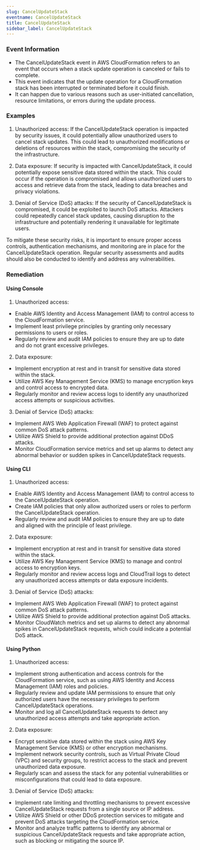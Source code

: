 ```yaml
--- 
slug: CancelUpdateStack
eventname: CancelUpdateStack
title: CancelUpdateStack
sidebar_label: CancelUpdateStack
---
```

                       
### Event Information

- The CancelUpdateStack event in AWS CloudFormation refers to an event that occurs when a stack update operation is canceled or fails to complete.
- This event indicates that the update operation for a CloudFormation stack has been interrupted or terminated before it could finish.
- It can happen due to various reasons such as user-initiated cancellation, resource limitations, or errors during the update process.


### Examples

1. Unauthorized access: If the CancelUpdateStack operation is impacted by security issues, it could potentially allow unauthorized users to cancel stack updates. This could lead to unauthorized modifications or deletions of resources within the stack, compromising the security of the infrastructure.

2. Data exposure: If security is impacted with CancelUpdateStack, it could potentially expose sensitive data stored within the stack. This could occur if the operation is compromised and allows unauthorized users to access and retrieve data from the stack, leading to data breaches and privacy violations.

3. Denial of Service (DoS) attacks: If the security of CancelUpdateStack is compromised, it could be exploited to launch DoS attacks. Attackers could repeatedly cancel stack updates, causing disruption to the infrastructure and potentially rendering it unavailable for legitimate users.

To mitigate these security risks, it is important to ensure proper access controls, authentication mechanisms, and monitoring are in place for the CancelUpdateStack operation. Regular security assessments and audits should also be conducted to identify and address any vulnerabilities.

### Remediation

#### Using Console

1. Unauthorized access:
- Enable AWS Identity and Access Management (IAM) to control access to the CloudFormation service.
- Implement least privilege principles by granting only necessary permissions to users or roles.
- Regularly review and audit IAM policies to ensure they are up to date and do not grant excessive privileges.

2. Data exposure:
- Implement encryption at rest and in transit for sensitive data stored within the stack.
- Utilize AWS Key Management Service (KMS) to manage encryption keys and control access to encrypted data.
- Regularly monitor and review access logs to identify any unauthorized access attempts or suspicious activities.

3. Denial of Service (DoS) attacks:
- Implement AWS Web Application Firewall (WAF) to protect against common DoS attack patterns.
- Utilize AWS Shield to provide additional protection against DDoS attacks.
- Monitor CloudFormation service metrics and set up alarms to detect any abnormal behavior or sudden spikes in CancelUpdateStack requests.

#### Using CLI

1. Unauthorized access:
- Enable AWS Identity and Access Management (IAM) to control access to the CancelUpdateStack operation.
- Create IAM policies that only allow authorized users or roles to perform the CancelUpdateStack operation.
- Regularly review and audit IAM policies to ensure they are up to date and aligned with the principle of least privilege.

2. Data exposure:
- Implement encryption at rest and in transit for sensitive data stored within the stack.
- Utilize AWS Key Management Service (KMS) to manage and control access to encryption keys.
- Regularly monitor and review access logs and CloudTrail logs to detect any unauthorized access attempts or data exposure incidents.

3. Denial of Service (DoS) attacks:
- Implement AWS Web Application Firewall (WAF) to protect against common DoS attack patterns.
- Utilize AWS Shield to provide additional protection against DoS attacks.
- Monitor CloudWatch metrics and set up alarms to detect any abnormal spikes in CancelUpdateStack requests, which could indicate a potential DoS attack.

#### Using Python

1. Unauthorized access:
- Implement strong authentication and access controls for the CloudFormation service, such as using AWS Identity and Access Management (IAM) roles and policies.
- Regularly review and update IAM permissions to ensure that only authorized users have the necessary privileges to perform CancelUpdateStack operations.
- Monitor and log all CancelUpdateStack requests to detect any unauthorized access attempts and take appropriate action.

2. Data exposure:
- Encrypt sensitive data stored within the stack using AWS Key Management Service (KMS) or other encryption mechanisms.
- Implement network security controls, such as Virtual Private Cloud (VPC) and security groups, to restrict access to the stack and prevent unauthorized data exposure.
- Regularly scan and assess the stack for any potential vulnerabilities or misconfigurations that could lead to data exposure.

3. Denial of Service (DoS) attacks:
- Implement rate limiting and throttling mechanisms to prevent excessive CancelUpdateStack requests from a single source or IP address.
- Utilize AWS Shield or other DDoS protection services to mitigate and prevent DoS attacks targeting the CloudFormation service.
- Monitor and analyze traffic patterns to identify any abnormal or suspicious CancelUpdateStack requests and take appropriate action, such as blocking or mitigating the source IP.


 